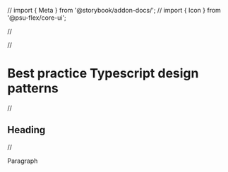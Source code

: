 // import { Meta } from '@storybook/addon-docs/';
// import { Icon } from '@psu-flex/core-ui';

// <Meta title="Style Guide/Development Patterns/Typescript Patterns" />

// <h1>Best practice Typescript design patterns</h1>

// <h2>Heading</h2>
// <p>Paragraph</p>
